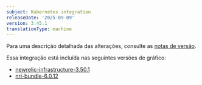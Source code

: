 ```yaml
---
subject: Kubernetes integration
releaseDate: '2025-09-09'
version: 3.45.1
translationType: machine
---
```


Para uma descrição detalhada das alterações, consulte as [notas de versão](https://github.com/newrelic/nri-kubernetes/releases/tag/v3.45.1).

Essa integração está incluída nas seguintes versões de gráfico:

* [newrelic-infrastructure-3.50.1](https://github.com/newrelic/nri-kubernetes/releases/tag/newrelic-infrastructure-3.50.1)
* [nri-bundle-6.0.12](https://github.com/newrelic/helm-charts/releases/tag/nri-bundle-6.0.12)